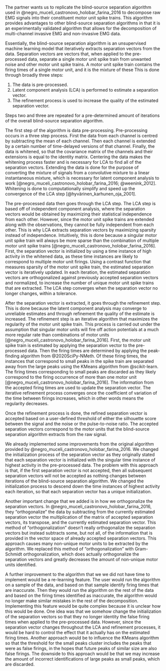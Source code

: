 The partner wants us to replicate the blind-source separation algorithm used in @negro_muceli_castronovo_holobar_farina_2016 to decompose raw EMG signals into their constituent motor unit spike trains. This algorithm provides advantages to other blind-source separation algorithms in that it is an experimentally validated algorithm that allows for the decomposition of multi-channel invasive EMG and non-invasive EMG data.

Essentially, the blind-source separation algorithm is an unsupervised machine learning model that iteratively extracts separation vectors from the data. Separation vectors are vectors that, when applied to the pre-processed data, separate a single motor unit spike train from unwanted noise and other motor unit spike trains. A motor unit spike train contains the firing times of a single motor unit, and it is the mixture of these This is done through broadly three steps:

1. The data is pre-processed.
2. Latent component analysis (LCA) is performed to estimate a separation vector.
3. The refinement process is used to increase the quality of the estimated separation vector.

Steps two and three are repeated for a pre-determined amount of iterations of the overall blind-source separation algorithm.

The first step of the algorithm is data pre-processing. Pre-processing occurs in a three step process. First the data from each channel is centred by subtracting the mean of each channel. Then each channel is extended by a certain number of time-delayed versions of that channel. Finally, the data is whitened, so that the covariance matrix of the channels and their extensions is equal to the identity matrix. Centering the data makes the whitening process faster and is necessary for LCA to find all of the separation vectors. Extending the data is done for the purpose of converting the mixture of signals from a convolutive mixture to a linear instantaneous mixture, which is necessary for latent component analysis to work [@negro_muceli_castronovo_holobar_farina_2016; @weenink_2012]. Whitening is done to computationally simplify and speed up the convergence of the LCA step [@hyvärinen_karhunen_oja_2001].

The pre-processed data then goes through the LCA step. The LCA step is based off of independent component analysis, where the separation vectors would be obtained by maximizing their statistical independence from each other. However, since the motor unit spike trains are extended along with the observations, they cannot be fully independent from each other. This is why LCA extracts separation vectors by maximizing sparsity instead of independence. Intuitively, this is done because a singular motor unit spike train will always be more sparse than the combination of multiple motor unit spike trains [@negro_muceli_castronovo_holobar_farina_2016]. First, the separation vector is initialized by using a time instance of high activity in the whitened data, as these time instances are likely to correspond to multiple motor unit firings. Using a contrast function that measures sparsity of the motor unit spike train, the estimated separation vector is iteratively updated. In each iteration, the estimated separation vectors are orthogonalized against previously accepted separation vectors and normalized, to increase the number of unique motor unit spike trains that are extracted.  The LCA step converges when the separation vector no longer changes, within a tolerance.

After the separation vector is extracted, it goes through the refinement step. This is done because the latent component analysis may converge to unreliable estimates and through refinement the quality of the estimate is increased. The refinement step is an iterative algorithm that maximizes the regularity of the motor unit spike train. This process is carried out under the assumption that singular motor units will fire off action potentials at a much more regular rate than combinations of motor units [@negro_muceli_castronovo_holobar_farina_2016]. First, the motor unit spike train is estimated by applying the separation vector to the pre-processed data. Then the firing times are determined by applying the peak-finding algorithm from @2020SciPy-NMeth. Of these firing times, the instances that correspond to small peaks in the spike train are separated away from the large peaks using the KMeans algorithm from @scikit-learn. The firing times corresponding to small peaks are discarded as they likely correspond to the firing occurrence of more than one motor unit [@negro_muceli_castronovo_holobar_farina_2016]. The information from the accepted firing times are used to update the separation vector. The iterative refinement process converges once the coefficient of variation of the time between firings increases, which in other words means the regularity decreases.

Once the refinement process is done, the refined separation vector is accepted based on a user-defined threshold of either the silhouette score between the signal and the noise or the pulse-to-noise ratio. The accepted separation vectors correspond to the motor units that the blind-source separation algorithm extracts from the raw signal.

We already implemented some improvements from the original algorithm provided by @negro_muceli_castronovo_holobar_farina_2016. We changed the initialization process of the separation vector as they originally stated that each separation vector is initialized with the singular time instance of highest activity in the pre-processed data. The problem with this approach is that, if the first separation vector is not accepted, then all subsequent separation vectors will not be accepted as nothing changes between iterations of the blind-source separation algorithm. We changed the initialization process to descend down the time instances of highest activity each iteration, so that each separation vector has a unique initialization. 

Another important change that we added is in how we orthogonalize the separation vectors. In @negro_muceli_castronovo_holobar_farina_2016, they "orthogonalize" the data by subtracting from the currently estimated separation vector the multiplication of the matrix of accepted separation vectors, its transpose, and the currently estimated separation vector. This method of "orthogonalization" doesn't really orthogonalize the separation vectors but instead subtracts some, but not all, of the information that is provided in the vector space of already accepted separation vectors. This approach causes many non-unique motor units to be extracted by the algorithm. We replaced this method of "orthogonalization" with Gram-Schmidt orthogonalization, which does actually orthogonalize the separation vectors and greatly decreases the amount of non-unique motor units identified.

A further improvement to the algorithm that we we did not have time to implement would be a re-learning feature. The user would run the algorithm on a sample of the data, and based on that sample identify firing times that are inaccurate. Then they would run the algorithm on the rest of the data and based on the firing times identified as inaccurate, the algorithm  would no longer make similar mistakes in the rest of the decomposition. Implementing this feature would be quite complex because it is unclear how this would be done. One idea was that we somehow change the initialization of the separation vectors so that they no longer identity the false firing times when applied to the pre-processed data. However, since the separation vector changes throughout the LCA and refinement processes, it would be hard to control the effect that it actually has on the estimated firing times. Another approach would be to influence the KMeans algorithm so that the threshold for the small peaks cluster includes the peaks that were  as false firings, in the hopes that future peaks of similar size are also false firings. The downside to this approach would be that we may increase the amount of incorrect identifications of large peaks as small peaks, which are discarded.
